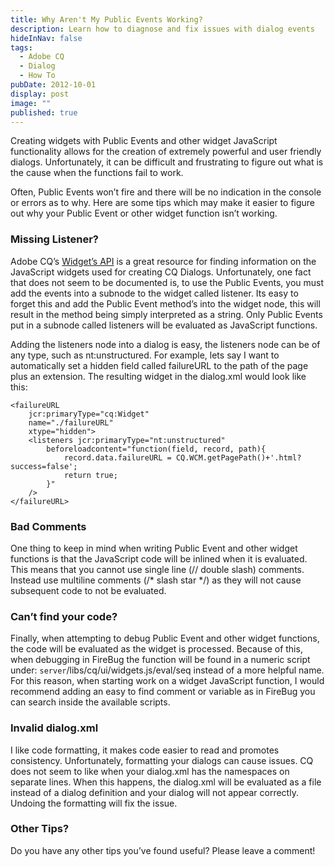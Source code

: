 ```yaml
---
title: Why Aren't My Public Events Working?
description: Learn how to diagnose and fix issues with dialog events
hideInNav: false
tags:
  - Adobe CQ
  - Dialog
  - How To
pubDate: 2012-10-01
display: post
image: ""
published: true
---
```


Creating widgets with Public Events and other widget JavaScript functionality allows for the creation of extremely powerful and user friendly dialogs. Unfortunately, it can be difficult and frustrating to figure out what is the cause when the functions fail to work.

Often, Public Events won’t fire and there will be no indication in the console or errors as to why. Here are some tips which may make it easier to figure out why your Public Event or other widget function isn’t working.

### Missing Listener?

Adobe CQ’s [Widget’s API](http://dev.day.com/docs/en/cq/current/widgets-api/index.html "Adobe CQ Widget's API") is a great resource for finding information on the JavaScript widgets used for creating CQ Dialogs. Unfortunately, one fact that does not seem to be documented is, to use the Public Events, you must add the events into a subnode to the widget called listener. Its easy to forget this and add the Public Event method’s into the widget node, this will result in the method being simply interpreted as a string. Only Public Events put in a subnode called listeners will be evaluated as JavaScript functions. 

Adding the listeners node into a dialog is easy, the listeners node can be of any type, such as nt:unstructured. For example, lets say I want to automatically set a hidden field called failureURL to the path of the page plus an extension. The resulting widget in the dialog.xml would look like this:

```
<failureURL
	jcr:primaryType="cq:Widget"
	name="./failureURL"
	xtype="hidden">
	<listeners jcr:primaryType="nt:unstructured"
		beforeloadcontent="function(field, record, path){
			record.data.failureURL = CQ.WCM.getPagePath()+'.html?success=false';
			return true;
		}"
	/>
</failureURL>

```

### Bad Comments

One thing to keep in mind when writing Public Event and other widget functions is that the JavaScript code will be inlined when it is evaluated. This means that you cannot use single line (// double slash) comments. Instead use multiline comments (/\* slash star \*/) as they will not cause subsequent code to not be evaluated.

### Can’t find your code?

Finally, when attempting to debug Public Event and other widget functions, the code will be evaluated as the widget is processed. Because of this, when debugging in FireBug the function will be found in a numeric script under: `server`/libs/cq/ui/widgets.js/eval/seq instead of a more helpful name. For this reason, when starting work on a widget JavaScript function, I would recommend adding an easy to find comment or variable as in FireBug you can search inside the available scripts.

### Invalid dialog.xml

I like code formatting, it makes code easier to read and promotes consistency. Unfortunately, formatting your dialogs can cause issues. CQ does not seem to like when your dialog.xml has the namespaces on separate lines. When this happens, the dialog.xml will be evaluated as a file instead of a dialog definition and your dialog will not appear correctly. Undoing the formatting will fix the issue.

### Other Tips?

Do you have any other tips you’ve found useful? Please leave a comment!
